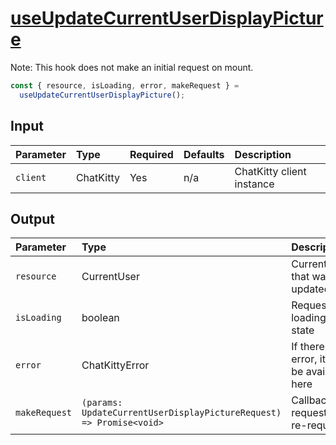 
<Meta title="Hooks/Users/useUpdateCurrentUserDisplayPicture" />

# <u>useUpdateCurrentUserDisplayPicture</u>

Note: This hook does not make an initial request on mount.

```typescript
const { resource, isLoading, error, makeRequest } =
  useUpdateCurrentUserDisplayPicture();
```

## Input

| Parameter | Type      | Required | Defaults | Description               |
| :-------- | :-------- | :------- | :------- | :------------------------ |
| `client`  | ChatKitty | Yes      | n/a      | ChatKitty client instance |

## Output

| Parameter     | Type                                                                | Description                                    |
| :------------ | :------------------------------------------------------------------ | :--------------------------------------------- |
| `resource`    | CurrentUser                                                         | CurrentUser that was updated                   |
| `isLoading `  | boolean                                                             | Request loading state                          |
| `error`       | ChatKittyError                                                      | If there's an error, it will be available here |
| `makeRequest` | `(params: UpdateCurrentUserDisplayPictureRequest) => Promise<void>` | Callback to request or re-request              |
